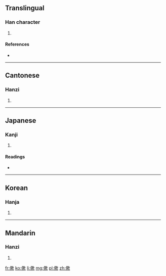 ==Translingual==

===Han character===
{{Han char|rn=9|rad=人|as=12|sn=14|four=2728<sub>2</sub>|canj=人廿金人 (OTCO), X人廿金人 (XOTCO)}}

# {{defn|Han|sort=人12}}

====References====
* {{Han ref|kx=0116.260|dkj=01101|dj=0248.040|hdz=10217.060|uh=50DB|ud=20699|bh=E0F5|bd=57589}}

----

==Cantonese==

===Hanzi===
{{yue-hanzi|jyut=|y=hei1}}

# {{defn|lang=yue|sort=人12}}

----

==Japanese==

===Kanji===
{{ja-kanji|grade=|rs=人12}}

# {{defn|lang=ja|sort=人12}}

====Readings====
* {{ja-readings|on=[[き]] (ki)|kun=}}

----

==Korean==

===Hanja===
{{ko-hanja|hangeul=기|rv=gi|mr=ki}}

# {{defn|lang=ko|sort=人12}}

----

==Mandarin==

===Hanzi===
{{cmn-hanzi|pin=[[qī]] ([[qi1]])|wg=ch'i<sup>1</sup>}}

# {{defn|lang=cmn|sort=人12}}

[[fr:僛]]
[[ko:僛]]
[[li:僛]]
[[mg:僛]]
[[pl:僛]]
[[zh:僛]]